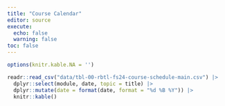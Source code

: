 ```yaml
---
title: "Course Calendar"
editor: source
execute: 
  echo: false
  warning: false
toc: false
---
```


```r
options(knitr.kable.NA = '')
```

```r
readr::read_csv("data/tbl-00-rbtl-fs24-course-schedule-main.csv") |> 
  dplyr::select(module, date, topic = title) |> 
  dplyr::mutate(date = format(date, format = "%d %B %Y")) |> 
  knitr::kable()
```

